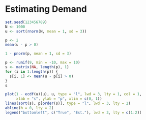 # Estimating Demand

```r
set.seed(123456789)
N <- 1000
u <- sort(rnorm(N, mean = 1, sd = 3))

p <- 2
mean(u - p > 0)

1 - pnorm(p, mean = 1, sd = 3)

p <- runif(9, min = -10, max = 10)
s <- matrix(NA, length(p), 1)
for (i in 1:length(p)) {
  s[i, 1] <- mean(u - p[i] > 0)
}
s

plot(1 - ecdf(u)(u), u, type = "l", lwd = 3, lty = 1, col = 1,
     xlab = "s", ylab = "p", xlim = c(0, 1))
lines(sort(s), p[order(s)], type = "l", lwd = 3, lty = 2)
abline(h = 0, lty = 2)
legend("bottomleft", c("True", "Est."), lwd = 3, lty = c(1:2))
```
